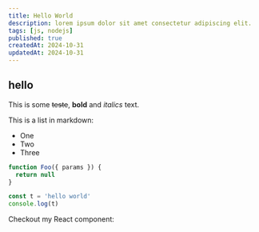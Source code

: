 ```yaml
---
title: Hello World
description: lorem ipsum dolor sit amet consectetur adipiscing elit.
tags: [js, nodejs]
published: true
createdAt: 2024-10-31
updatedAt: 2024-10-31
---
```


## hello

This is some ~~teste~~, **bold** and _italics_ text.

This is a list in markdown:

- One
- Two
- Three

```javascript
function Foo({ params }) {
  return null
}

const t = 'hello world'
console.log(t)
```

Checkout my React component:
